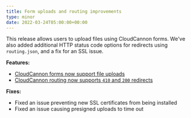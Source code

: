 ```yaml
---
title: Form uploads and routing improvements
type: minor
date: 2022-03-24T05:00:00+00:00
---
```

This release allows users to upload files using CloudCannon forms. We've also added additional HTTP status code options for redirects using `routing.json`, and a fix for an SSL issue.

**Features:**

* [CloudCannon forms now support file uploads](/documentation/articles/connecting-your-site-to-an-inbox/#receiving-files-through-your-forms)
* [CloudCannon routing now supports `410` and `200` redirects](/documentation/articles/configuring-custom-routing/)

**Fixes:**

* Fixed an issue preventing new SSL certificates from being installed
* Fixed an issue causing presigned uploads to time out
